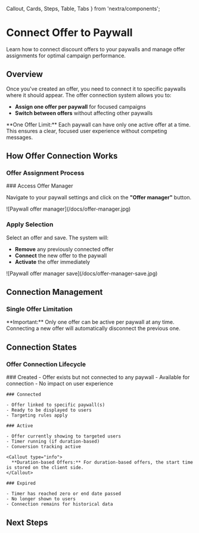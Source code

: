  Callout,
  Cards,
  Steps,
  Table,
  Tabs
} from 'nextra/components';

# Connect Offer to Paywall

Learn how to connect discount offers to your paywalls and manage offer assignments for optimal campaign performance.

## Overview

Once you've created an offer, you need to connect it to specific paywalls where it should appear. The offer connection system allows you to:

- **Assign one offer per paywall** for focused campaigns
- **Switch between offers** without affecting other paywalls

<Callout type="info">
  **One Offer Limit:** Each paywall can have only one active offer at a time. This ensures a clear, focused user experience without competing messages.
</Callout>

## How Offer Connection Works

### Offer Assignment Process

<Steps>
### Access Offer Manager

Navigate to your paywall settings and click on the **"Offer manager"** button.

<div style={{ marginTop: '2rem', marginBottom: '2rem' }}>
    ![Paywall offer manager](/docs/offer-manager.jpg)
</div>

### Apply Selection

Select an offer and save. The system will:

- **Remove** any previously connected offer
- **Connect** the new offer to the paywall
- **Activate** the offer immediately

<div style={{ marginTop: '2rem', marginBottom: '2rem' }}>
    ![Paywall offer manager save](/docs/offer-manager-save.jpg)
</div>

</Steps>

## Connection Management

### Single Offer Limitation

<Callout type="warning">
  **Important:** Only one offer can be active per paywall at any time. Connecting a new offer will automatically disconnect the previous one.
</Callout>

## Connection States

### Offer Connection Lifecycle

<Steps>
    ### Created
    - Offer exists but not connected to any paywall
    - Available for connection
    - No impact on user experience

    ### Connected

    - Offer linked to specific paywall(s)
    - Ready to be displayed to users
    - Targeting rules apply

    ### Active

    - Offer currently showing to targeted users
    - Timer running (if duration-based)
    - Conversion tracking active

    <Callout type="info">
      **Duration-based Offers:** For duration-based offers, the start time is stored on the client side.
    </Callout>

    ### Expired

    - Timer has reached zero or end date passed
    - No longer shown to users
    - Connection remains for historical data

</Steps>

## Next Steps

<Cards>
  <Cards.Card 
    title="Create Offer" 
    href="/docs-v2/offers/create-offer"
  />
  <Cards.Card 
    title="Paywall Analytics" 
    href="/docs-v2/analytics/summary"
  />
  <Cards.Card 
    title="Paywall Settings" 
    href="/docs-v2/paywall/create-paywall"
  />
</Cards>
